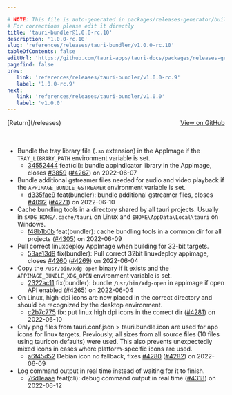 ```yaml
---

# NOTE: This file is auto-generated in packages/releases-generator/build.ts
# For corrections please edit it directly
title: 'tauri-bundler@1.0.0-rc.10'
description: '1.0.0-rc.10'
slug: 'references/releases/tauri-bundler/v1.0.0-rc.10'
tableOfContents: false
editUrl: 'https://github.com/tauri-apps/tauri-docs/packages/releases-generator/build.ts'
pagefind: false
prev:
   link: 'references/releases/tauri-bundler/v1.0.0-rc.9'
   label: '1.0.0-rc.9'
next:
   link: 'references/releases/tauri-bundler/v1.0.0'
   label: 'v1.0.0'
---
```


<div style="margin-bottom:3rem; display: flex; justify-content: space-between; align-items: center"><span>[Return](/releases)</span><span><a href="https://github.com/tauri-apps/tauri/releases/tag/tauri-bundler-v1.0.0-rc.10">View on GitHub</a></span></div>

- Bundle the tray library file (`.so` extension) in the AppImage if the `TRAY_LIBRARY_PATH` environment variable is set.
  - [34552444](https://www.github.com/tauri-apps/tauri/commit/3455244436578003a5fbb447b039e5c8971152ec) feat(cli): bundle appindicator library in the AppImage, closes [#3859](https://www.github.com/tauri-apps/tauri/pull/3859) ([#4267](https://www.github.com/tauri-apps/tauri/pull/4267)) on 2022-06-07
- Bundle additional gstreamer files needed for audio and video playback if the `APPIMAGE_BUNDLE_GSTREAMER` environment variable is set.
  - [d335fae9](https://www.github.com/tauri-apps/tauri/commit/d335fae92cdcbb0ee18aad4e54558914afa3e778) feat(bundler): bundle additional gstreamer files, closes [#4092](https://www.github.com/tauri-apps/tauri/pull/4092) ([#4271](https://www.github.com/tauri-apps/tauri/pull/4271)) on 2022-06-10
- Cache bundling tools in a directory shared by all tauri projects. Usually in `$XDG_HOME/.cache/tauri` on Linux and `$HOME\AppData\Local\tauri` on Windows.
  - [f48b1b0b](https://www.github.com/tauri-apps/tauri/commit/f48b1b0b3bec6a2a85c7dac67a128fa578f7ee15) feat(bundler): cache bundling tools in a common dir for all projects ([#4305](https://www.github.com/tauri-apps/tauri/pull/4305)) on 2022-06-09
- Pull correct linuxdeploy AppImage when building for 32-bit targets.
  - [53ae13d9](https://www.github.com/tauri-apps/tauri/commit/53ae13d99a06b786fb4fbeb1a10e934f7be3008c) fix(bundler): Pull correct 32bit linuxdeploy appimage, closes [#4260](https://www.github.com/tauri-apps/tauri/pull/4260) ([#4269](https://www.github.com/tauri-apps/tauri/pull/4269)) on 2022-06-04
- Copy the `/usr/bin/xdg-open` binary if it exists and the `APPIMAGE_BUNDLE_XDG_OPEN` environment variable is set.
  - [2322ac11](https://www.github.com/tauri-apps/tauri/commit/2322ac11cf6290c6bf65413048a049c8072f863b) fix(bundler): bundle `/usr/bin/xdg-open` in appimage if open API enabled ([#4265](https://www.github.com/tauri-apps/tauri/pull/4265)) on 2022-06-04
- On Linux, high-dpi icons are now placed in the correct directory
  and should be recognized by the desktop environment.
  - [c2b7c775](https://www.github.com/tauri-apps/tauri/commit/c2b7c7751764d0963362a4b271cd921d6424e5e9) fix: put linux high dpi icons in the correct dir ([#4281](https://www.github.com/tauri-apps/tauri/pull/4281)) on 2022-06-10
- Only png files from tauri.conf.json &gt; tauri.bundle.icon are used for app icons for linux targets.
  Previously, all sizes from all source files (10 files using tauricon defaults) were used.
  This also prevents unexpectedly mixed icons in cases where platform-specific icons are used.
  - [a6f45d52](https://www.github.com/tauri-apps/tauri/commit/a6f45d5248ec0f4d3876afd8f106998306ea931e) Debian icon no fallback, fixes [#4280](https://www.github.com/tauri-apps/tauri/pull/4280) ([#4282](https://www.github.com/tauri-apps/tauri/pull/4282)) on 2022-06-09
- Log command output in real time instead of waiting for it to finish.
  - [76d1eaae](https://www.github.com/tauri-apps/tauri/commit/76d1eaaebda5c8f6b0d41bf6587945e98cd441f3) feat(cli): debug command output in real time ([#4318](https://www.github.com/tauri-apps/tauri/pull/4318)) on 2022-06-12

